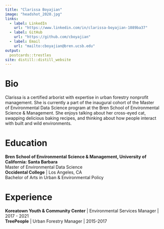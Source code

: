 ```yaml
---
title: "Clarissa Boyajian"
image: "headshot_2020.jpg"
links:
  - label: LinkedIn
    url: "https://www.linkedin.com/in/clarissa-boyajian-1089ba37"
  - label: GitHub
    url: "https://github.com/cboyajian"
  - label: Email
    url: "mailto:cboyajian@bren.ucsb.edu"
output:
  postcards::trestles
site: distill::distill_website
---
```


# Bio
Clarissa is a certified arborist with expertise in urban forestry nonprofit management. She is currently a part of the inaugural cohort of the Master of Environmental Data Science program at the Bren School of Environmental Science & Management. She enjoys talking about her cross-eyed cat, swapping delicious baking recipes, and thinking about how people interact with built and wild environments.

# Education
**Bren School of Environmental Science & Management, University of California: Santa Barbara**\
Master of Environmental Data Science\
**Occidental College** | Los Angeles, CA\
Bachelor of Arts in Urban & Environmental Policy\

# Experience
**Koreatown Youth & Community Center** | Environmental Services Manager | 2017 - 2021\
**TreePeople** | Urban Forestry Manager | 2015-2017
